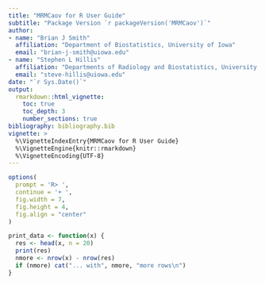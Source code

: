 ```yaml
---
title: "MRMCaov for R User Guide"
subtitle: "Package Version `r packageVersion('MRMCaov')`"
author:
- name: "Brian J Smith"
  affiliation: "Department of Biostatistics, University of Iowa"
  email: "brian-j-smith@uiowa.edu"
- name: "Stephen L Hillis"
  affiliation: "Departments of Radiology and Biostatistics, University of Iowa"
  email: "steve-hillis@uiowa.edu"
date: "`r Sys.Date()`"
output:
  rmarkdown::html_vignette:
    toc: true
    toc_depth: 3
    number_sections: true
bibliography: bibliography.bib
vignette: >
  %\VignetteIndexEntry{MRMCaov for R User Guide}
  %\VignetteEngine{knitr::rmarkdown}
  %\VignetteEncoding{UTF-8}
---
```


```r
options(
  prompt = 'R> ',
  continue = '+ ',
  fig.width = 7,
  fig.height = 4,
  fig.align = "center"
)

print_data <- function(x) {
  res <- head(x, n = 20)
  print(res)
  nmore <- nrow(x) - nrow(res)
  if (nmore) cat("... with", nmore, "more rows\n")
}
```
